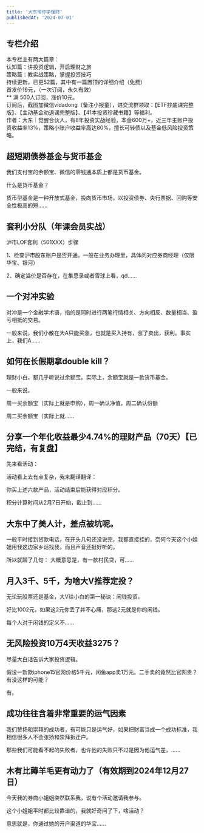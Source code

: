 ```yaml
---
title: '大东带你学理财'
publishedAt: '2024-07-01'
---
```


## 专栏介绍

本专栏主有两大篇章：  
认知篇：讲投资逻辑，开启理财之旅  
策略篇：教实战策略，掌握投资技巧  
持续更新，已更52篇，其中有一篇置顶的详细介绍（免费）  
首发价19元，（一次订阅，永久有效）  
\*\* 满 500人订阅，涨价10元。  
订阅后，截图加微信vidadong（备注小报童），进交流群领取：【ETF抄底课完整版】、【主动基金劝退课完整版】、【41本投资珍藏书籍】等福利。  
作者：大东｜觉醒合伙人，有8年投资实战经验，本金600万+，近三年主账户投资收益率13%，策略小账户收益率高达80%，擅长可转债以及基金低风险投资策略。

## 超短期债券基金与货币基金
我们支付宝的余额宝、微信的零钱通本质上都是货币基金。

什么是货币基金？

货币型基金是一种开放式基金，投向货币市场，以投资债券、央行票据、回购等安全性极高的短......

## 套利小分队（年课会员实战）
沪市LOF套利（501XXX）步骤

1、检查沪市股东账户是否开通，一般在业务办理里，具体问对应券商经理（仅限华宝、银河）

2、确定溢价是否存在，在集思录或者雪球上看，qd......

## 一个对冲实验
对冲是一个金融学术语，指的是同时进行两笔行情相关、方向相反、数量相当、盈亏相抵的交易。

一般来说，我们小散在大A只能买涨，也就是买入持有，涨了卖出，获利。事实上，我们A......

## 如何在长假期拿double kill？
理财小白，都几乎听说过余额宝。实际上，余额宝就是一款货币基金。

一般来说，

周一买余额宝（实际上就是申购），周一确认净值，周二确认份额

周二买余额宝（实际上就......

## 分享一个年化收益最少4.74%的理财产品（70天）【已完结，有复盘】
先来看活动：

活动看上去有点复杂，我来翻译翻译：

你买上述六款产品，活动结束后能获得对应积分。

积分计算时间从2月7日开始，截止到......

## 大东中了美人计，差点被坑呢。
一般平时接到贷款电话，在开头几句还没说完，我都直接挂的，奈何今天这个小姐姐用我这边家乡话找我，而且声音还挺好听的。 

所以就聊了几句： 大概意思是，有一款村民贷，可......

## 月入3千、5千，为啥大V推荐定投？
无论玩股票还是基金，大V给小白的第一秘诀：闲钱投资。

好比1002元，如果这2元你丢了并不心痛，那这2元就是你的闲钱。

每个人对于闲钱的定义不......

## 无风险投资10万4天收益3275？
尽量大白话告诉大家投资逻辑。

假设一新款iphone15官网价格5千元，闲鱼app卖1万元。二手卖的竟然比官网贵？有没这样的可能？

有。

## 成功往往含着非常重要的运气因素
我们赞扬和崇拜的成功者，有可能只是运气好，如果把财富当成一个成功标准，我相信很多人不会张扬和崇拜拆迁户。

那些我们可能看不起的失败者，也许他的失败只不过是因为他运气差，......

## 木有比薅羊毛更有动力了（有效期到2024年12月27日）
今天我的券商小姐姐突然联系我，说有个活动邀请我参与。

这个小姐姐平时都比较靠谱的，我就好奇问了下，啥活动？

意思就是，你通过她的开户渠道的华宝......

